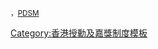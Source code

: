 <span style="font-size:smaller">，[[卓越獎章|PDSM]]</span><noinclude>
[[Category:香港授勳及嘉獎制度模板]]
</noinclude>